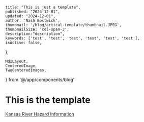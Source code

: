     title: "This is just a template",
    published: "2024-12-01",
    updated: "2024-12-01",
    author: 'Nash Bostwick',
    thumbnail: '/blog/artical-template/thumbnail.JPEG',
    thumbnailSize: 'col-span-3',
    description:"description",
    keywords: ['test', 'test', 'test', 'test', 'test', 'test'],
    isActive: false,
};

    MdxLayout,
    CenteredImage, 
    TwoCenteredImages, 
} from '@/app/components/blog'


<MdxLayout>

# This is the template
[Kansas River Hazard Information][1]

</MdxLayout>

[1]: /blog/articals/artical-template
